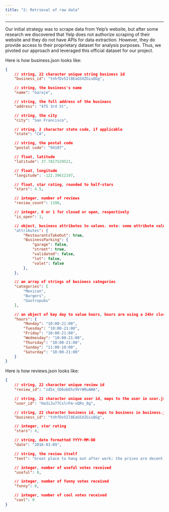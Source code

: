 ```yaml
---
title: "2: Retrieval of raw data"
---
```


* * *


Our initial strategy was to scrape data from Yelp's website, but after some research we discovered that Yelp does not authorize scraping of their website and they do not have APIs for data extraction. However, they do provide access to their proprietary dataset for analysis purposes. Thus, we pivoted our approach and leveraged this official dataset for our project.

Here is how business.json looks like:

```json
{
    // string, 22 character unique string business id
    "business_id": "tnhfDv5Il8EaGSXZGiuQGg",

    // string, the business's name
    "name": "Garaje",

    // string, the full address of the business
    "address": "475 3rd St",

    // string, the city
    "city": "San Francisco",

    // string, 2 character state code, if applicable
    "state": "CA",

    // string, the postal code
    "postal code": "94107",

    // float, latitude
    "latitude": 37.7817529521,

    // float, longitude
    "longitude": -122.39612197,

    // float, star rating, rounded to half-stars
    "stars": 4.5,

    // integer, number of reviews
    "review_count": 1198,

    // integer, 0 or 1 for closed or open, respectively
    "is_open": 1,

    // object, business attributes to values. note: some attribute values might be objects
    "attributes": {
        "RestaurantsTakeOut": true,
        "BusinessParking": {
            "garage": false,
            "street": true,
            "validated": false,
            "lot": false,
            "valet": false
        },
    },

    // an array of strings of business categories
    "categories": [
        "Mexican",
        "Burgers",
        "Gastropubs"
    ],

    // an object of key day to value hours, hours are using a 24hr clock
    "hours": {
        "Monday": "10:00-21:00",
        "Tuesday": "10:00-21:00",
        "Friday": "10:00-21:00",
        "Wednesday": "10:00-21:00",
        "Thursday": "10:00-21:00",
        "Sunday": "11:00-18:00",
        "Saturday": "10:00-21:00"
    }
}
```

Here is how reviews.json looks like:

```json
{
    // string, 22 character unique review id
    "review_id": "zdSx_SD6obEhz9VrW9uAWA",

    // string, 22 character unique user id, maps to the user in user.json
    "user_id": "Ha3iJu77CxlrFm-vQRs_8g",

    // string, 22 character business id, maps to business in business.json
    "business_id": "tnhfDv5Il8EaGSXZGiuQGg",

    // integer, star rating
    "stars": 4,

    // string, date formatted YYYY-MM-DD
    "date": "2016-03-09",

    // string, the review itself
    "text": "Great place to hang out after work: the prices are decent, and the ambience is fun. It's a bit loud, but very lively. The staff is friendly, and the food is good. They have a good selection of drinks.",

    // integer, number of useful votes received
    "useful": 0,

    // integer, number of funny votes received
    "funny": 0,

    // integer, number of cool votes received
    "cool": 0
}
```